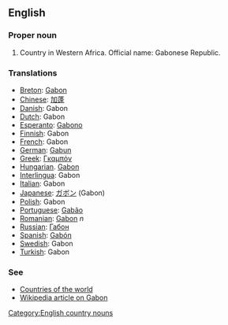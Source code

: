 ==English==
===Proper noun===

# Country in Western Africa. Official name: Gabonese Republic.
===Translations===
*[[Breton]]: [[Gabon]]
*[[Chinese]]: [[加蓬]]
*[[Danish]]: Gabon
*[[Dutch]]: Gabon
*[[Esperanto]]: [[Gabono]]
*[[Finnish]]: Gabon
*[[French]]: Gabon
*[[German]]: [[Gabun]]
*[[Greek]]: [[Γκαμπόν]]
*[[Hungarian]]. [[Gabon]]
*[[Interlingua]]: Gabon
*[[Italian]]: Gabon
*[[Japanese]]: [[ガボン]] (Gabon)
*[[Polish]]: Gabon
*[[Portuguese]]: [[Gabão]]
*[[Romanian]]: [[Gabon]] ''n''
*[[Russian]]: [[Габон]]
*[[Spanish]]: [[Gabón]]
*[[Swedish]]: Gabon
*[[Turkish]]: Gabon

===See===
*[[Countries of the world]]
*[[w:Gabon|Wikipedia article on Gabon]]
[[Category:English country nouns]]